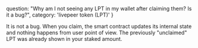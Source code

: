   question: "Why am I not seeing any LPT in my wallet after claiming them? Is it a bug?",
  category: 'livepeer token (LPT)'
}

It is not a bug. When you claim, the smart contract updates its internal state and nothing happens from user point of view. The previously "unclaimed" LPT was already shown in your staked amount.